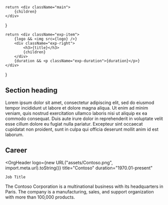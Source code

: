 
	return <div className="main">
		{children}
	</div>
}

	return <div className="exp-item">
		{logo && <img src={logo} />}
		<div className="exp-right">
			<h3>{title}</h3>
			{children}
		</div>
		{duration && <p className="exp-duration">{duration}</p>}
	</div>
}

<section>

## Section heading

Lorem ipsum dolor sit amet, consectetur adipiscing elit, sed do eiusmod tempor incididunt ut labore et dolore magna aliqua. Ut enim ad minim veniam, quis nostrud exercitation ullamco laboris nisi ut aliquip ex ea commodo consequat. Duis aute irure dolor in reprehenderit in voluptate velit esse cillum dolore eu fugiat nulla pariatur. Excepteur sint occaecat cupidatat non proident, sunt in culpa qui officia deserunt mollit anim id est laborum.

</section>

<section>

## Career

<div className="exp">

<OrgHeader
	logo={new URL("assets/Contoso.png", import.meta.url).toString()}
	title="Contoso"
	duration="1970.01-present"
>
	Job Title
</OrgHeader>

The Contoso Corporation is a multinational business with its headquarters in Paris. The company is a manufacturing, sales, and support organization with more than 100,000 products.

</div>

</section>
